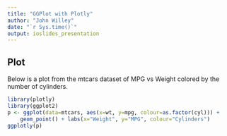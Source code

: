 ```yaml
---
title: "GGPlot with Plotly"
author: "John Willey"
date: "`r Sys.time()`"
output: ioslides_presentation
---
```


## Plot
Below is a plot from the mtcars dataset of MPG vs Weight colored by the number of cylinders.
```r
library(plotly)
library(ggplot2)
p <- ggplot(data=mtcars, aes(x=wt, y=mpg, colour=as.factor(cyl))) + 
    geom_point() + labs(x="Weight", y="MPG", colour="Cylinders")
ggplotly(p)
```
